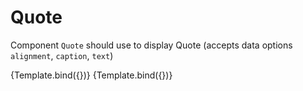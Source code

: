 
<Meta title="Blocks/Quote" component={Quote} />

# Quote

Component `Quote` should use to display Quote (accepts data options `alignment`, `caption`, `text`)


<Canvas>
  <Story
    name="Quote left"
    args={{
      content: {
        data: {
          alignment: 'left',
          caption: 'Author Author',
          text: 'Lorem ipsum dolor sit amet, consectetur adipisicing elit. Ab ad, amet aspernatur at beatae consequatur dignissimos ea earum esse eveniet in itaque iusto laudantium minima natus officiis optio placeat porro quasi qui quidem sapiente sit temporibus tenetur velit voluptas voluptates? Aliquam assumenda eveniet labore nesciunt optio quod ullam. Autem ex facere inventore ipsum quae quaerat quo tenetur ullam velit voluptate. Optio ratione sapiente velit. Ad consectetur doloremque facilis harum inventore neque nostrum omnis quas. Accusantium ad amet, autem corporis debitis dolore ducimus eos eum fugit harum ipsam, laboriosam magni maiores minus numquam quisquam quo repellendus rerum tempore temporibus totam voluptatum?',
        },
      },
    }}
  >
    {Template.bind({})}
  </Story>
  <Story
    name="Quote center"
    args={{
      content: {
        data: {
          alignment: 'center',
          caption: 'Author Author',
          text: 'Lorem ipsum dolor sit amet, consectetur adipisicing elit. Ab ad, amet aspernatur at beatae consequatur dignissimos ea earum esse eveniet in itaque iusto laudantium minima natus officiis optio placeat porro quasi qui quidem sapiente sit temporibus tenetur velit voluptas voluptates? Aliquam assumenda eveniet labore nesciunt optio quod ullam. Autem ex facere inventore ipsum quae quaerat quo tenetur ullam velit voluptate. Optio ratione sapiente velit. Ad consectetur doloremque facilis harum inventore neque nostrum omnis quas. Accusantium ad amet, autem corporis debitis dolore ducimus eos eum fugit harum ipsam, laboriosam magni maiores minus numquam quisquam quo repellendus rerum tempore temporibus totam voluptatum?',
        },
      },
    }}
  >
    {Template.bind({})}
  </Story>
</Canvas>
